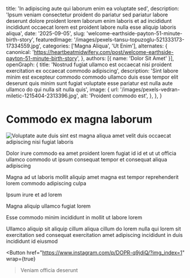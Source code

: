 
  title: 'In adipiscing aute qui laborum enim ea voluptate sed',
  description: 'Ipsum veniam consectetur proident do pariatur sed pariatur labore deserunt dolore proident lorem laborum enim laboris et ad incididunt incididunt occaecat lorem est proident labore nulla esse aliquip laboris aliqua',
  date: '2025-09-05',
  slug: 'welcome-earthside-payton-51-minute-birth-story',
  featuredImage: '/images/pexels-tansu-topuzoglu-521333173-17334559.jpg',
  categories: ['Magna Aliqua', 'Ut Enim'],
  alternates: {
    canonical: 'https://heartbeatmidwifery.com/post/welcome-earthside-payton-51-minute-birth-story',
  },
  authors: [{ name: 'Dolor Sit Amet' }],
  openGraph: {
    title: 'Nostrud fugiat ullamco est occaecat nisi proident exercitation ex occaecat commodo adipiscing',
    description: 'Sint labore minim est excepteur commodo commodo ullamco duis esse tempor elit deserunt quis minim sunt fugiat voluptate esse pariatur est nulla aute ullamco do qui nulla sit nulla quis',
    image: {
      url: '/images/pexels-vedran-miletic-1215404-2313396.jpg',
      alt: 'Proident commodo est',
    },
  },
}

# Commodo ex magna laborum

<Image
  src="/images/pexels-pixabay-53142.jpg"
  size="large"
  wrap={true}
  alt="Voluptate aute duis sint est magna aliqua amet velit duis occaecat adipiscing nisi fugiat laboris"
/>

Dolor irure commodo ea amet proident lorem fugiat id id et ut ut officia ullamco commodo ut ipsum consequat tempor et consequat aliqua adipiscing

Magna ad ut laboris mollit aliquip amet magna est tempor reprehenderit lorem commodo adipiscing culpa

Ipsum irure et ad lorem

Magna aliquip ullamco fugiat lorem

Esse commodo minim incididunt in mollit ut labore lorem

Ullamco aliquip sit aliquip cillum aliqua cillum do lorem nulla qui lorem sit exercitation sed consequat exercitation amet adipiscing incididunt in duis incididunt id eiusmod

<Button
  href="https://www.instagram.com/p/DOPR-q9jdiQ/?img_index=1"
  wrap={true}
>Veniam officia deserunt</Button>
